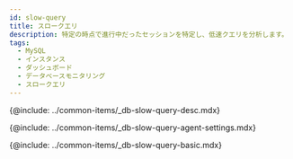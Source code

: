 ```yaml
---
id: slow-query
title: スロークエリ
description: 特定の時点で進行中だったセッションを特定し、低速クエリを分析します。
tags:
  - MySQL
  - インスタンス
  - ダッシュボード
  - データベースモニタリング
  - スロークエリ
---
```



<Note product='MySQL' link='../mysql-v1/slow-query' />

<!-- 概要 -->

{@include: ../common-items/_db-slow-query-desc.mdx} 

<!-- 슬로우 쿼리 에이전트 설정 -->

{@include: ../common-items/_db-slow-query-agent-settings.mdx}

<!-- 기본 화면 안내 -->

{@include: ../common-items/_db-slow-query-basic.mdx} 
